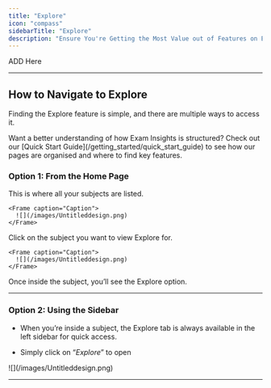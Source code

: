 ```yaml
---
title: "Explore"
icon: "compass"
sidebarTitle: "Explore"
description: "Ensure You're Getting the Most Value out of Features on Explore"
---
```


ADD Here

***

## How to Navigate to Explore

Finding the Explore feature is simple, and there are multiple ways to access it.

<Tip>
  Want a better understanding of how Exam Insights is structured? Check out our [Quick Start Guide](/getting_started/quick_start_guide) to see how our pages are organised and where to find key features.
</Tip>

### Option 1: From the Home Page

<Steps>
  <Step title="Go to your Home Page">
    This is where all your subjects are listed.

    <Frame caption="Caption">
      ![](/images/Untitleddesign.png)
    </Frame>
  </Step>

  <Step title="Select a Subject">
    Click on the subject you want to view Explore for.

    <Frame caption="Caption">
      ![](/images/Untitleddesign.png)
    </Frame>
  </Step>

  <Step title="Click Explore">
    Once inside the subject, you’ll see the Explore option.
  </Step>
</Steps>

***

### Option 2: Using the Sidebar

* When you’re inside a subject, the Explore tab is always available in the left sidebar for quick access.

* Simply click on “*Explore*” to open

<Frame caption="Caption">
  ![](/images/Untitleddesign.png)
</Frame>

***